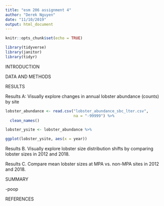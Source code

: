 ```yaml
---
title: "esm 206 assignment 4"
author: "Derek Nguyen"
date: "11/10/2019"
output: html_document
---
```


```r
knitr::opts_chunk$set(echo = TRUE)
```

```r
library(tidyverse)
library(janitor)
library(tidyr)
```

INTRODUCTION

DATA AND METHODS


RESULTS



Results A: Visually explore changes in annual lobster abundance (counts) by site
```r
lobster_abundance <- read.csv("lobster_abundance_sbc_lter.csv",
                              na = "-99999") %>% 
  clean_names()
```

```r
lobster_ysite <- lobster_abundance %>% 

```

```r
ggplot(lobster_ysite, aes(x = year))
```



Results B. Visually explore lobster size distribution shifts by comparing lobster sizes in 2012 and 2018.



Results C. Compare mean lobster sizes at MPA vs. non-MPA sites in 2012 and 2018. 




SUMMARY

-poop

REFERENCES